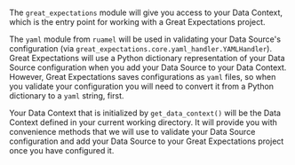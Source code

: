 ```python name="version-0.17.23 docs/docusaurus/versioned_docs/version-0.17.23/guides/connecting_to_your_data/datasource_configuration/filesystem_components/how_to_configure_a_datasource_universal_steps imports and data context"
```

The `great_expectations` module will give you access to your Data Context, which is the entry point for working with a Great Expectations project.

The `yaml` module from `ruamel` will be used in validating your Data Source's configuration (via `great_expectations.core.yaml_handler.YAMLHandler`).  Great Expectations will use a Python dictionary representation of your Data Source configuration when you add your Data Source to your Data Context.  However, Great Expectations saves configurations as `yaml` files, so when you validate your configuration you will need to convert it from a Python dictionary to a `yaml` string, first.

Your Data Context that is initialized by `get_data_context()` will be the Data Context defined in your current working directory.  It will provide you with convenience methods that we will use to validate your Data Source configuration and add your Data Source to your Great Expectations project once you have configured it.